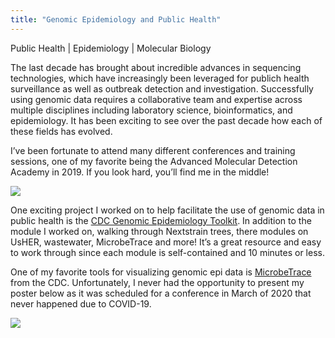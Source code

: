 ```yaml
---
title: "Genomic Epidemiology and Public Health"
---
```


Public Health \| Epidemiology \| Molecular Biology

The last decade has brought about incredible advances in sequencing technologies, which have increasingly been leveraged for publich health surveillance as well as outbreak detection and investigation. Successfully using genomic data requires a collaborative team and expertise across multiple disciplines including laboratory science, bioinformatics, and epidemiology. It has been exciting to see over the past decade how each of these fields has evolved.

I've been fortunate to attend many different conferences and training sessions, one of my favorite being the Advanced Molecular Detection Academy in 2019. If you look hard, you'll find me in the middle!

![](images/AMD%20Academy%20Group.jpg)

One exciting project I worked on to help facilitate the use of genomic data in public health is the [CDC Genomic Epidemiology Toolkit](https://www.cdc.gov/amd/training/covid-19-gen-epi-toolkit.html). In addition to the module I worked on, walking through Nextstrain trees, there modules on UsHER, wastewater, MicrobeTrace and more! It's a great resource and easy to work through since each module is self-contained and 10 minutes or less.

One of my favorite tools for visualizing genomic epi data is [MicrobeTrace](https://microbetrace.cdc.gov/MicrobeTrace/) from the CDC. Unfortunately, I never had the opportunity to present my poster below as it was scheduled for a conference in March of 2020 that never happened due to COVID-19.

![](images/MicrobeTrace%20Poster%205.pptx.jpg)
